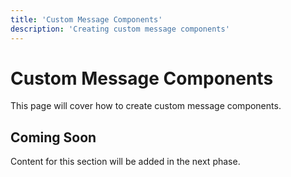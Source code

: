 ```yaml
---
title: 'Custom Message Components'
description: 'Creating custom message components'
---
```


# Custom Message Components

This page will cover how to create custom message components.

## Coming Soon

Content for this section will be added in the next phase.
